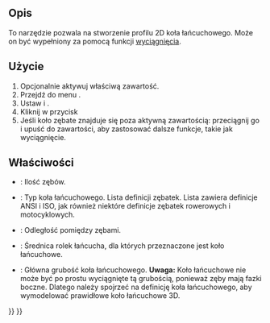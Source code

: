 <languages/>

{{Docnav
|[[PartDesign_Scaled/pl|Skaluj]]
|[[PartDesign_InvoluteGear/pl|Koło zębate ewolwentowe]]
|[[PartDesign_Workbench/pl|środowisko pracy Projekt Części]]
|IconL=PartDesign_Scaled.svg
|IconR=PartDesign_InternalExternalGear.svg
|IconC=Workbench_PartDesign.svg
}}

{{GuiCommand/pl
|Name=PartDesign Sprocket
|Name/pl=Projekt Części: Koło łańcuchowe
|MenuLocation=Projekt Części → Koło łańcuchowe ...
|Workbenches=[[PartDesign_Workbench/pl|Projekt Części]]
|Version=0.19
}}

<span id="Description"></span>
==Opis== 

To narzędzie pozwala na stworzenie profilu 2D koła łańcuchowego. Może on być wypełniony za pomocą funkcji [[PartDesign_Pad/pl|wyciągnięcia]].

<span id="Usage"></span>
==Użycie== 

# Opcjonalnie aktywuj właściwą zawartość.
# Przejdź do menu {{MenuCommand|Projekt Części → [[File:PartDesign_Sprocket.svg|24px]] Koło łańcuchowe ...}}.
# Ustaw {{PropertyData|Liczbę zębów}} i {{PropertyData|Oznaczenie koła łańcuchowego}}.
# Kliknij w przycisk {{Button|OK}}
# Jeśli koło zębate znajduje się poza aktywną zawartością: przeciągnij go i upuść do zawartości, aby zastosować dalsze funkcje, takie jak wyciągnięcie.

<span id="Properties"></span>
==Właściwości==

* {{PropertyData/pl|Liczba zębów}}: Ilość zębów.
* {{PropertyData/pl|Oznaczenie koła łańcuchowego}}: Typ koła łańcuchowego. Lista definicji zębatek. {{Version/pl|0.20}} Lista zawiera definicje ANSI i ISO, jak również niektóre definicje zębatek rowerowych i motocyklowych.
* {{PropertyData|Odstęp}}: Odległość pomiędzy zębami.
* {{PropertyData|Średnica rolki}}: Średnica rolek łańcucha, dla których przeznaczone jest koło łańcuchowe.
* {{PropertyData|Grubość}}: Główna grubość koła łańcuchowego. '''Uwaga:''' Koło łańcuchowe nie może być po prostu wyciągnięte tą grubością, ponieważ zęby mają fazki boczne. Dlatego należy spojrzeć na definicję koła łańcuchowego, aby wymodelować prawidłowe koło łańcuchowe 3D. {{Version/pl|0.20}}


{{Docnav
|[[PartDesign_Scaled/pl|Skaluj]]
|[[PartDesign_InvoluteGear/pl|Koło zębate ewolwentowe]]
|[[PartDesign_Workbench/pl|środowisko pracy Projekt Części]]
|IconL=PartDesign_Scaled.svg
|IconR=PartDesign_InternalExternalGear.svg
|IconC=Workbench_PartDesign.svg
}}

{{PartDesign Tools navi{{#translation:}}}}
{{Userdocnavi{{#translation:}}}}